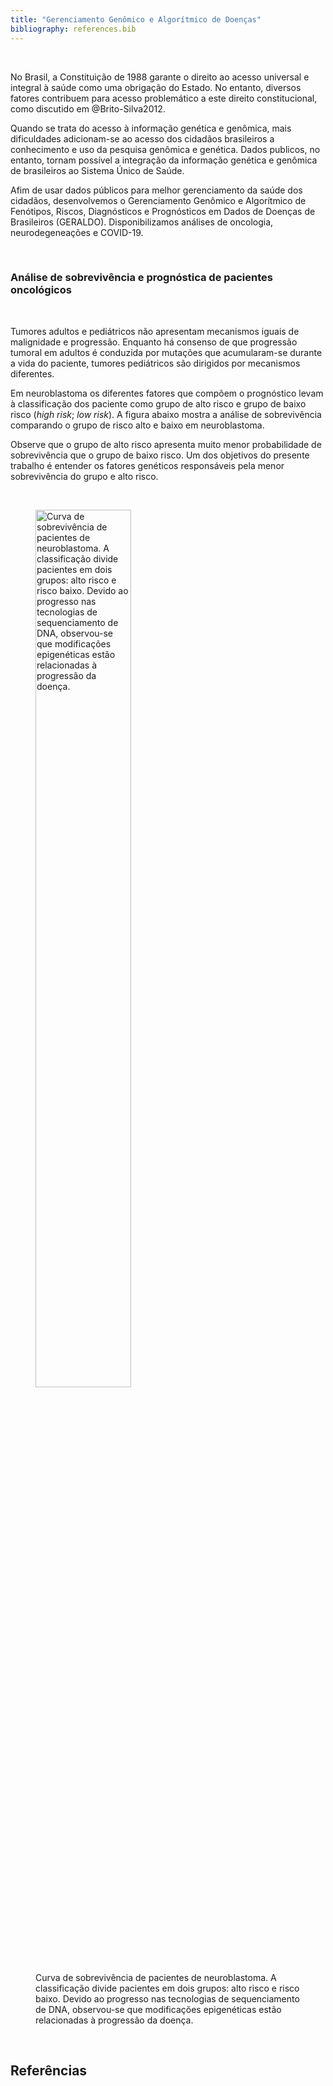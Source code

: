 ```yaml
---
title: "Gerenciamento Genômico e Algorítmico de Doenças"
bibliography: references.bib
---
```


\

No Brasil, a Constituição de 1988 garante o direito ao acesso universal e integral à saúde como uma obrigação do Estado. No entanto, diversos fatores contribuem para acesso problemático a este direito constitucional, como discutido em @Brito-Silva2012.

Quando se trata do acesso à informação genética e genômica, mais dificuldades adicionam-se ao acesso dos cidadãos brasileiros a conhecimento e uso da pesquisa genômica e genética. Dados publicos, no entanto, tornam possível a integração da informação genética e genômica de brasileiros ao Sistema Único de Saúde. 

Afim de usar dados públicos para melhor gerenciamento da saúde dos cidadãos, desenvolvemos o Gerenciamento Genômico e Algorítmico de Fenótipos, Riscos, Diagnósticos e Prognósticos em Dados de Doenças de Brasileiros (GERALDO). Disponibilizamos análises de oncologia, neurodegeneações e COVID-19.

\
  
### Análise de sobrevivência e prognóstica de pacientes oncológicos

\

Tumores adultos e pediátricos não apresentam mecanismos iguais de malignidade e progressão. Enquanto há consenso de que progressão tumoral em adultos é conduzida por mutações que acumularam-se durante a vida do paciente, tumores pediátricos são dirigidos por mecanismos diferentes. 

Em neuroblastoma os diferentes fatores que compõem o prognóstico levam à classificação dos paciente como grupo de alto risco e grupo de baixo risco (*high risk*; *low risk*). A figura abaixo mostra a análise de sobrevivência comparando o grupo de risco alto e baixo em neuroblastoma. 

Observe que o grupo de alto risco apresenta muito menor probabilidade de sobrevivência que o grupo de baixo risco. Um dos objetivos do presente trabalho é entender os fatores genéticos responsáveis pela menor sobrevivência do grupo e alto risco.

\

![Curva de sobrevivência de pacientes de neuroblastoma. A classificação divide pacientes em dois grupos: alto risco e  risco baixo. Devido ao progresso nas tecnologias de sequenciamento de DNA, observou-se que modificações epigenéticas estão relacionadas à progressão da doença.](../figures/os_survival_figure.png){width=60%}

\

## Referências

\

<div id="refs"></div>